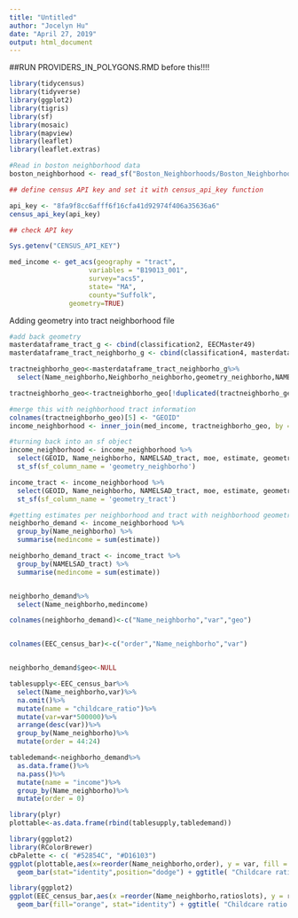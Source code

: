 ```yaml
---
title: "Untitled"
author: "Jocelyn Hu"
date: "April 27, 2019"
output: html_document
---
```



##RUN PROVIDERS_IN_POLYGONS.RMD before this!!!!
```r
library(tidycensus)
library(tidyverse)
library(ggplot2)
library(tigris)
library(sf)
library(mosaic)
library(mapview)
library(leaflet)
library(leaflet.extras)
```

```r
#Read in boston neighborhood data
boston_neighborhood <- read_sf("Boston_Neighborhoods/Boston_Neighborhoods.shp")
```




```r
## define census API key and set it with census_api_key function

api_key <- "8fa9f8cc6afff6f16cfa41d92974f406a35636a6"
census_api_key(api_key)

## check API key

Sys.getenv("CENSUS_API_KEY")
```

```r
med_income <- get_acs(geography = "tract",
                    variables = "B19013_001",
                    survey="acs5",
                    state= "MA",
                    county="Suffolk",
               geometry=TRUE)
```


Adding geometry into tract neighborhood file
```r
#add back geometry
masterdataframe_tract_g <- cbind(classification2, EECMaster49)
masterdataframe_tract_neighborho_g <- cbind(classification4, masterdataframe_tract_g)

tractneighborho_geo<-masterdataframe_tract_neighborho_g%>%
  select(Name_neighborho,Neighborho_neighborho,geometry_neighborho,NAMELSAD_tract,GEOID_tract,geometry_tract)

tractneighborho_geo<-tractneighborho_geo[!duplicated(tractneighborho_geo[,'GEOID_tract']),]
```


```r
#merge this with neighborhood tract information
colnames(tractneighborho_geo)[5] <- "GEOID"
income_neighborhood <- inner_join(med_income, tractneighborho_geo, by ="GEOID")

#turning back into an sf object
income_neighborhood <- income_neighborhood %>%
  select(GEOID, Name_neighborho, NAMELSAD_tract, moe, estimate, geometry_neighborho, geometry_tract) %>% 
  st_sf(sf_column_name = 'geometry_neighborho')

income_tract <- income_neighborhood %>%
  select(GEOID, Name_neighborho, NAMELSAD_tract, moe, estimate, geometry_neighborho, geometry_tract) %>% 
  st_sf(sf_column_name = 'geometry_tract')
```

```r
#getting estimates per neighborhood and tract with neighborhood geometry and tract geometry
neighborho_demand <- income_neighborhood %>%
  group_by(Name_neighborho) %>%
  summarise(medincome = sum(estimate))

neighborho_demand_tract <- income_tract %>%
  group_by(NAMELSAD_tract) %>%
  summarise(medincome = sum(estimate))


neighborho_demand%>%
  select(Name_neighborho,medincome)
```

```r

colnames(neighborho_demand)<-c("Name_neighborho","var","geo")


colnames(EEC_census_bar)<-c("order","Name_neighborho","var")


neighborho_demand$geo<-NULL
```

```r

tablesupply<-EEC_census_bar%>%
  select(Name_neighborho,var)%>%
  na.omit()%>%
  mutate(name = "childcare_ratio")%>%
  mutate(var=var*500000)%>%
  arrange(desc(var))%>%
  group_by(Name_neighborho)%>%
  mutate(order = 44:24)

tabledemand<-neighborho_demand%>%
  as.data.frame()%>%
  na.pass()%>%
  mutate(name = "income")%>%
  group_by(Name_neighborho)%>%
  mutate(order = 0)

library(plyr)
plottable<-as.data.frame(rbind(tablesupply,tabledemand))
```

```r
library(ggplot2)
library(RColorBrewer)
cbPalette <- c( "#52854C", "#D16103")
ggplot(plottable,aes(x=reorder(Name_neighborho,order), y = var, fill = name))+scale_y_continuous("Median Income($)",sec.axis = sec_axis(~./500000, name = "Ratio"))+coord_flip()+
  geom_bar(stat="identity",position="dodge") + ggtitle( "Childcare ratio vs. Median Income by neighborhood")+ xlab("Neighborhoods")+  ylab("Median Income($)") + geom_hline(yintercept=1)+theme(panel.background = element_rect(fill='white', colour='white'))+scale_fill_manual(values=cbPalette)
```

```r
library(ggplot2)
ggplot(EEC_census_bar,aes(x =reorder(Name_neighborho,ratioslots), y = ratioslots)) +
  geom_bar(fill="orange", stat="identity") + ggtitle( "Childcare ratio by neighborhood")+ xlab("Neighborhoods")+  ylab("Ratio of children under 6 from working families to available slots for early ed") + geom_hline(yintercept=1)+coord_flip()+theme(panel.background = element_rect(fill='white', colour='white'))
```
